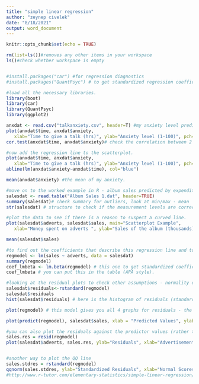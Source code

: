 ---
title: "simple linear regression"
author: "zeynep civelek"
date: "8/18/2021"
output: word_document
---


```{r setup, include=FALSE}
knitr::opts_chunk$set(echo = TRUE)
```

```{r}
rm(list=ls())#removes any other items in your workspace
ls()#check whether workspace is empty


#install.packages("car") #for regression diagnostics
#install.packages("QuantPsyc") # to get standardized regression coefficients

#load all the necessary libraries.
library(boot)
library(car)
library(QuantPsyc)
library(ggplot2)

anxdat <- read.csv("talkanxiety.csv", header=T) #my anxiety level predicted by time to give a talk
plot(anxdat$time, anxdat$anxiety,
   xlab="Time to give a talk (hrs)", ylab="Anxiety level (1-100)", pch=19)
cor.test(anxdat$time, anxdat$anxiety)# check the correlation between 2 variables.

#now add the regression line to the scatterplot.
plot(anxdat$time, anxdat$anxiety,
   xlab="Time to give a talk (hrs)", ylab="Anxiety level (1-100)", pch=19)
abline(lm(anxdat$anxiety~anxdat$time), col="blue")

mean(anxdat$anxiety) #the mean of my anxiety.
```


```{r}
#move on to the worked example in R - album sales predicted by expenditure in ads.
salesdat <- read.table("Album Sales 1.dat", header=TRUE)
summary(salesdat)# check summary for outliers, look at min/max - mean
str(salesdat) # structure to check if the measurement levels are correct. numerical & interval look good.
```

```{r}
#plot the data to see if there is a reason to suspect a curved line.
plot(salesdat$adverts, salesdat$sales, main="Scatterplot Example",
   xlab="Money spent on adverts ", ylab="Sales of the album (thousands)", pch=19)+abline(lm(salesdat$sales~salesdat$adverts), col="blue") # regression line (y~x)

mean(salesdat$sales)
```
```{r}

#to find out the coefficients that describe this regression line and to see whether this line is a good fit, a good model, we need to run a regression analysis.
regmodel <- lm(sales ~ adverts, data = salesdat)
summary(regmodel)
coef_lmbeta <- lm.beta(regmodel) # this one to get standardized coefficient for our predictor variable. this is more important in a multiple linear regression as the standardized values will allow you to compare the contribution of each predictor. Not so important here.
coef_lmbeta # you can put this in the table (APA style).
```






```{r}
#looking at the residual plots to check other assumptions - normality of residuals and homoscedasticity.
salesdat$residuals<-rstandard(regmodel)
salesdat$residuals
hist(salesdat$residuals) # here is the histogram of residuals (standardized)
```


```{r}
plot(regmodel) # this model gives you all 4 graphs for residuals - the first 2 are important (alongside the histogram). The first one shows heteroscedasticity and the QQ-plot shows a move away from normal distribution.
```

```{r}
plot(predict(regmodel), salesdat$sales, xlab = "Predicted Values", ylab = "Observed Values") + abline(a = 0, b = 1, col = "red",lwd = 2)
```


```{r}
#you can also plot the residuals against the predictor values (rather than fitted values), they would be more or less the same in simple regression as there is only 1 predictor.
sales.res = resid(regmodel)
plot(salesdat$adverts, sales.res, ylab="Residuals", xlab="Advertisements")+abline(0, 0)    # taken from http://www.r-tutor.com/elementary-statistics/simple-linear-regression/residual-plot         


#another way to plot the QQ line
sales.stdres = rstandard(regmodel)
qqnorm(sales.stdres, ylab="Standardized Residuals", xlab="Normal Scores", main="Album sales") + qqline(sales.stdres)
#http://www.r-tutor.com/elementary-statistics/simple-linear-regression/normal-probability-plot-residuals

```



